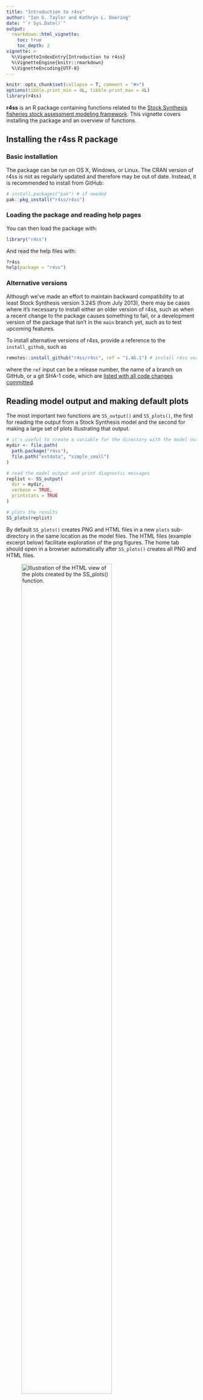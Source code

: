 ```yaml
---
title: "Introduction to r4ss"
author: "Ian G. Taylor and Kathryn L. Doering"
date: "`r Sys.Date()`"
output: 
  rmarkdown::html_vignette:
    toc: true
    toc_depth: 2
vignette: >
  %\VignetteIndexEntry{Introduction to r4ss}
  %\VignetteEngine{knitr::rmarkdown}
  %\VignetteEncoding{UTF-8}
---
```


```r
knitr::opts_chunk$set(collapse = T, comment = "#>")
options(tibble.print_min = 4L, tibble.print_max = 4L)
library(r4ss)
```

**r4ss** is an R package containing functions related to the 
[Stock Synthesis fisheries stock assessment modeling framework](https://vlab.noaa.gov/web/stock-synthesis). 
This vignette covers installing the package and an overview of functions.

## Installing the r4ss R package

### Basic installation
The package can be run on OS X, Windows, or Linux.
The CRAN version of r4ss is not as regularly updated and therefore may be out of
date. Instead, it is recommended to install from GitHub:

```r
# install.packages("pak") # if needed
pak::pkg_install("r4ss/r4ss")
```

### Loading the package and reading help pages

You can then load the package with:

```r
library("r4ss")
```

And read the help files with:

```r
?r4ss
help(package = "r4ss")
```

### Alternative versions

Although we've made an effort to maintain backward compatibility to at
least Stock Synthesis version 3.24S (from July 2013), there may be cases
where it's necessary to install either an older version of r4ss, such as
when a recent change to the package causes something to fail, or a
development version of the package that isn't in the `main` branch yet,
such as to test upcoming features. 

To install alternative versions of r4ss, provide a reference to the
`install_github`, such as  
```r
remotes::install_github("r4ss/r4ss", ref = "1.46.1") # install r4ss version 1.26.0
```
where the `ref` input can be a release number, the name of a branch on
GitHub, or a git SHA-1 code, which are [listed with all code changes
committed](https://github.com/r4ss/r4ss/commits/). 

## Reading model output and making default plots {#plot}

The most important two functions are `SS_output()` and `SS_plots()`, the
first for reading the output from a Stock Synthesis model and the second
for making a large set of plots illustrating that output. 

```r
# it's useful to create a variable for the directory with the model output
mydir <- file.path(
  path.package("r4ss"),
  file.path("extdata", "simple_small")
)

# read the model output and print diagnostic messages
replist <- SS_output(
  dir = mydir,
  verbose = TRUE,
  printstats = TRUE
)

# plots the results
SS_plots(replist)
```

By default `SS_plots()` creates PNG and HTML files in a new `plots`
sub-directory in the same location as the model files. The HTML files
(example excerpt below) facilitate exploration of the png figures. The
home tab should open in a browser automatically after `SS_plots()`
creates all PNG and HTML files. 

![Illustration of the HTML view of the plots created by the `SS_plots()`
function.](r4ss_html_capture.png){ width=75% } 

### Creating select plots

`SS_plots()` runs slowly due to the large number of plots created. If
only a few plots are of interest, it is more efficient to plot only the
necessary ones. Groups of plots to generate in the call to `SS_plots()`
can be specified through the `plot` argument. For example, if only the
plots of Catch were desired, call: 

```r
SS_plots(replist = replist, plot = 7)
```

If only plots of catch and discards were desired, the user could call:
```r
SS_plots(replist = replist, plot = c(7, 9))
```
The documentation for the `plot` argument in the help file for
`SS_plots()` lists the corresponding numbers for each group of plots. 

It is not uncommon to run into bugs with the plotting functions because
of the vast number of model configurations available in SS3 and plots
created from them. A strategy with for dealing with a bug is to exclude
the set of plots where the bug is occurring as a temporary fix. In the
long term, bugs typically get attention fairly quickly from maintainers
when reported to the [r4ss issue
tracker](https://github.com/r4ss/r4ss/issues). For example, if there was
a bug in the conditional age-at-length fits (plot set 18), exclude the
plot: 

```r
SS_plots(replist, plot = c(1:17, 19:26))
```

## Scripting Stock Synthesis workflows with `r4ss`

Using functions in `r4ss`, a fully scripted workflow for modifying Stock
Synthesis files and running Stock Synthesis models is possible. 

We'll demonstrate this by creating a new model from a model in the
`r4ss` package.

```r
# initial model to modify
mod_path <- system.file(file.path("extdata", "simple_small"), package = "r4ss")
# create a new directory to put a new, modified version of the model
new_mod_path <- "simple_new"
```
Use the r4ss utility function to copy over the model files from
`mod_path` to `new_mod_path`:

```r
copy_SS_inputs(dir.old = mod_path, dir.new = new_mod_path)
```

Note that the function `populate_multiple_folders()` can be used to copy
several folders of Stock Synthesis model inputs.

### Read in Stock Synthesis files

Stock Synthesis files can be read in as list objects in R using the
`SS_read()` function.

```r
inputs <- r4ss::SS_read(dir = new_mod_path)
# can also separately run the functions called by SS_read():
# SS_readstarter(), SS_readdat(), SS_readctl(), SS_readforecast(),
# and SS_readwtatage()
```

### Investigate the model

Each of the input files is read into R as a list which are then grouped
as a larger list. The components of the
list should be in the same order as they appear in the text file. Use
`names()` to see all the list components:

```r
names(inputs) # see the elements of the big list
names(inputs$start) # see names of the list components of starter file
```
Or reference a specific element to see the components. For example, we
can look at the mortality and growth parameter section (MG_parms):

```r
inputs$ctl$MG_parms
```

### Modify the model
You could make basic or large structural changes to your model in R. For
example, the initial value of M can be changed:

```r
# view the initial value
inputs$ctl$MG_parms["NatM_p_1_Fem_GP_1", "INIT"]
# change it to 0.2
inputs$ctl$MG_parms["NatM_p_1_Fem_GP_1", "INIT"] <- 0.2
```

When making large structural changes, additional elements may need to be
added that were NULL before. To find out the names in the r4ss list
object, it may be necessary to make changes directly to the input files
and then read it in again to R, or to look at the source code for the
names of the list elements. For example, the source code for
`SS_readctl()` when using a SS3.30 file is located at
[https://github.com/r4ss/r4ss/blob/main/R/SS_readctl_3.30.R](https://github.com/r4ss/r4ss/blob/main/R/SS_readctl_3.30.R).

Settings in other files can also be modified. For example, the biomass
target can be modified in the forecast file
```r
inputs$fore$Btarget
inputs$fore$Btarget <- 0.45
inputs$fore$Btarget
```

### Write out the modified models

The `SS_write()` function can be used to write out the modified stock
synthesis input R objects into input files:

```r
r4ss::SS_write(inputs, dir = new_mod_path, overwrite = TRUE)
```

If you make changes to the input model files that render the file
unparsable by Stock Synthesis, the `SS_write()` function may throw an
error (and hopefully provide an informative message about why). However,
it is possible that an invalid Stock Synthesis model file could be
written, so the true test is whether or not it is possible to run Stock
Synthesis with the modified model files.

If you need help troubleshooting `SS_read()` or `SS_write()` and the
associated functions for each model file, or would like to report a bug,
please [post an issue in the r4ss repository](https://github.com/r4ss/r4ss/issues).

### Run the modified model

The model can now be run with Stock Synthesis. The call to do this
depends on where the Stock Synthesis executable is on your computer. If
the Stock Synthesis executable is in the same folder as the model that
will be run, `run()` can be used. Assuming the stock synthesis executable
is called ss.exe:

```r
r4ss::run(dir = new_mod_path, skipfinished = FALSE)
```

Note this is similar to resetting the working directory and running the
model with `system()` or `shell()`, but deals with differences among
operating systems automatically. Another advantage of `run()` is that 
there is no need to change the working directory.

If the executable in a different folder than the model, specify either
the absolute or relative path to the executable.
```r
# use the absolute exe path in the call on a Windows computer.
run(dir = new_mod_path, exe = "c:/SS/SSv3.30.19.01_Apr15/ss.exe")
# use the absolute exe path in the call on linux.
run(dir = new_mod_path, exe = "~/SS/SSv3.30.19.01_Apr15/ss_linux")
```

Finally, if the stock synthesis executable is in your PATH, then
`run()` should find it automatically.

### Investigate the model run

As [previously](#plot), `SS_output()` and `SS_plots()` can be used to
investigate the model results.

### Should I script my whole Stock Synthesis workflow?

Scripting using r4ss functions is one way of developing a reproducible
and coherent Stock Synthesis development workflow. However, there are
many ways that Stock Synthesis models could be run and modified. What is
most important is that you find a workflow that works for you and that
you are able to document changes being made to a model. Version control
(such as [git](https://git-scm.com/)) is another tool that may help
document changes to models.

## Functions for common stock assessment tasks

While stock assessment processes differ among regions, some modeling
workflows and diagnostics are commonly used. Within r4ss, there are
functions to perform a retrospective (`retro()`), jitter the
starting values and reoptimize the stock assessment model a number of
times to check for local minima (`jitter()`) and tuning
composition data (`tune_comps()`).

Additional model diagnostics for Stock Synthesis models are available as
part of the [ss3diags](https://github.com/jabbamodel/ss3diags) package.

### Running retrospectives

A retrospective analysis removes a certain number of years of the model
data and recalculates the fit. This is typically done several times and
the results are used to look for retrospective patterns (i.e.,
non-random deviations in estimated parameters or derived quantities as
years of data are removed). If the model results change drastically and
non-randomly as data is removed, this is less support for the model. For
more on the theory and details behind retrospective analyses, see
[Hurtado-Ferro et al. 2015](https://doi.org/10.1093/icesjms/fsu198) and
[Legault 2020](https://doi.org/10.1093/icesjms/fsaa184).

The function `retro()` can be used to run retrospective analyses
starting from an existing Stock Synthesis model. Note that it is safest
to create a copy of your original Stock Synthesis model that the
retrospective is run on, just in case there are problems with the run.
For example, a five year retrospective could be done:

```r
# run the retrospective analyses
retro(
  dir = new_mod_path, # wherever the model files are
  oldsubdir = "", # subfolder within dir
  newsubdir = "retrospectives", # new place to store retro runs within dir
  years = 0:-5 # years relative to ending year of model
)
```
After running this retrospective, six new folders would be created
within a new "retrospectives" directory, where each folder would contain 
a different run of the retrospective (removing 0 to 5 years of data).

After the retrospective models have run, the results can be used as a
diagnostic:

```r
# load the 6 models
retroModels <- SSgetoutput(dirvec = file.path(
  new_mod_path, "retrospectives",
  paste("retro", 0:-5, sep = "")
))
# summarize the model results
retroSummary <- SSsummarize(retroModels)
# create a vector of the ending year of the retrospectives
endyrvec <- retroSummary[["endyrs"]] + 0:-5
# make plots comparing the 6 models
SSplotComparisons(retroSummary,
  endyrvec = endyrvec,
  legendlabels = paste("Data", 0:-5, "years")
)
# calculate Mohn's rho, a diagnostic value
rho_output <- SSmohnsrho(
  summaryoutput = retroSummary,
  endyrvec = endyrvec,
  startyr = retroSummary[["endyrs"]] - 5,
  verbose = FALSE
)
```

### Jittering

Another commonly used diagnostic with Stock Synthesis models is
"jittering". Model initial values are changed randomly (by some
fraction in a transformed parameter space) and the model is reoptimized. 
The `jitter()` function performs this routine for the number of times 
specified by the user. For a stock Synthesis model in a folder called 
`jitter_dir` jittering starting values can be run 100 times (note this
could take a while as they will be run in sequence):

```r
# define a new directory
jitter_dir <- file.path(mod_path, "jitter")
# copy over the stock synthesis model files to the new directory
copy_SS_inputs(dir.old = mod_path, dir.new = jitter_dir)
# run the jitters
jitter_loglike <- jitter(
  dir = jitter_dir,
  Njitter = 100,
  jitter_fraction = 0.1 # a typically used jitter fraction
)
```
The output from `jitter()` is saved in `jitter_loglike`, which is
a table of the different negative log likelihoods produced from
jittering. If there are any negative log likelihoods smaller than the
original model's log likelihood, this indicates that the original
model's log likelihood is a local minimum and not the global minimum. On
the other hand, if there are no log likelihoods lower than the original
model's log likelihood, then this is evidence (but not proof) that the
original model's negative log likelihood could be the global minimum.

Jittering starting values can also provide evidence about the
sensitivity of the model to starting values. If many different
likelihood values are arrived at during the jitter analysis, then the
model is sensitive to starting values. However, if many of the models
converge to the same negative log likelihood value, this indicates the
model is less sensitive to starting values.

### Tuning composition data

Three different routines are available to tune (or weight) composition
data in Stock Synthesis. The McAllister-Ianelli (MI) and Francis tuning
methods are iterative reweighting routines, while the
Dirichlet-multinomial (DM) option incorporates weighting parameters
directly in the original model.

Because tuning is commonly used with Stock Synthesis models, and users
may be interested in exploring the same model, but  using different
tuning methods, `tune_comps()` can start from the same model and
transform it into different tuning methods.

As an example, we will illustrate how to run Francis tuning on an
example Stock Synthesis model built into the r4ss package. First, we
make a copy of the model to avoid changing the original model files 
```r
# define a new directory in a temporary location
mod_path <- file.path(tempdir(), "simple_mod")
# Path to simple model in r4ss and copy files to mod_path
example_path <- system.file("extdata", "simple_small", package = "r4ss")
# copy model input files
copy_SS_inputs(dir.old = example_path, dir.new = mod_path)
# copy over the Report file to provide information about the last run
file.copy(
  from = file.path(example_path, "Report.sso"),
  to = file.path(mod_path, "Report.sso")
)
# copy comp report file  to provide information about the last run of this model
file.copy(
  from = file.path(example_path, "CompReport.sso"),
  to = file.path(mod_path, "CompReport.sso")
)
```

The following call to `tune_comps()` runs Francis weighting for 1
iteration and allows upweighting. Assume that an executable called
"ss or ss.exe" is available in the mod_path folder.
 
```r
tune_info <- tune_comps(
  option = "Francis",
  niters_tuning = 1,
  dir = mod_path,
  allow_up_tuning = TRUE,
  verbose = FALSE
)
# see the tuning table, and the weights applied to the model.
tune_info
```

Now, suppose we wanted to run the same model, but using
Dirichlet-multinomial parameters to weight. The model can be copied over
to a new folder, then the `tune_comps()` function could be used to
add Dirichlet-multinomial parameters (1 for each fleet with composition
data and for each type of composition data) and re-run the model.

```r
# create additional temporary directory
mod_path_dm <- file.path(tempdir(), "simple_mod_dm")
# copy model files
copy_SS_inputs(dir.old = mod_path, dir.new = mod_path_dm, copy_exe = TRUE)
# copy over the Report file to provide information about the last run
file.copy(
  from = file.path(mod_path, "Report.sso"),
  to = file.path(mod_path_dm, "Report.sso")
)
# copy comp report file  to provide information about the last run of this model
file.copy(
  from = file.path(mod_path, "CompReport.sso"),
  to = file.path(mod_path_dm, "CompReport.sso")
)
# Add Dirichlet-multinomial parameters and rerun. The function will
# automatically remove the MI weighting and add in the DM parameters.
DM_parm_info <- tune_comps(
  option = "DM",
  niters_tuning = 1, # must be 1 or greater to run, through DM is not iterative
  dir = mod_path_dm
)
# see the DM parameter estimates
DM_parm_info[["tuning_table_list"]]
```

There are many options in the `tune_comps()` function; please see the
documentation (`?tune_comps` in the R console) for more details and
examples.
